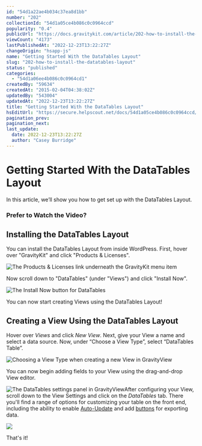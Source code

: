 ```yaml
---
id: "54d1a22ae4b034c37ea8d1bb"
number: "202"
collectionId: "54d1a05ce4b086c0c0964ccd"
popularity: "0.4"
publicUrl: "https://docs.gravitykit.com/article/202-how-to-install-the-datatables-layout"
viewCount: "4173"
lastPublishedAt: "2022-12-23T13:22:27Z"
changeOrigin: "hsapp-js"
name: "Getting Started With the DataTables Layout"
slug: "202-how-to-install-the-datatables-layout"
status: "published"
categories: 
  - "54d1a06ee4b086c0c0964cd1"
createdBy: "59634"
createdAt: "2015-02-04T04:38:02Z"
updatedBy: "543004"
updatedAt: "2022-12-23T13:22:27Z"
title: "Getting Started With the DataTables Layout"
hsEditUrl: "https://secure.helpscout.net/docs/54d1a05ce4b086c0c0964ccd/article/54d1a22ae4b034c37ea8d1bb"
pagination_prev: 
pagination_next: 
last_update:
  date: 2022-12-23T13:22:27Z
  author: "Casey Burridge"
---
```


# Getting Started With the DataTables Layout

In this article, we’ll show you how to get set up with the DataTables Layout.

### Prefer to Watch the Video?


<YouTube videoId="dg-x-FQ6KNI" />

## Installing the DataTables Layout

You can install the DataTables Layout from inside WordPress. First, hover over "GravityKit" and click "Products &amp; Licenses".

![The Products & Licenses link underneath the GravityKit menu item](https://s3.amazonaws.com/helpscout.net/docs/assets/54c58489e4b051242988532c/images/63a563439ef7901532ad2a8c/file-7ZM2RnkKU3.png)

Now scroll down to "DataTables" (under "Views") and click "Install Now".

![The Install Now button for DataTables](https://s3.amazonaws.com/helpscout.net/docs/assets/54c58489e4b051242988532c/images/63a565c49cef114e6cd20430/file-o79I3Ef3pH.png)

You can now start creating Views using the DataTables Layout!

## Creating a View Using the DataTables Layout

Hover over *Views* and click *New View*. Next, give your View a name and select a data source. Now, under “Choose a View Type”, select “DataTables Table”.

![Choosing a View Type when creating a new View in GravityView](https://s3.amazonaws.com/helpscout.net/docs/assets/54c58489e4b051242988532c/images/623b30c7c1688a6d26a788f3/file-ueUAlqbpMK.png)

You can now begin adding fields to your View using the drag-and-drop View editor.

![The DataTables settings panel in GravityView](https://s3.amazonaws.com/helpscout.net/docs/assets/54c58489e4b051242988532c/images/623b335cc1e53608cf9ebcea/file-4C1HRaQCEW.png)After configuring your View, scroll down to the View Settings and click on the *DataTables* tab. There you'll find a range of options for customizing your table on the front end, including the ability to enable [Auto-Update](https://docs.gravitykit.com/article/821-enable-auto-update-datatables-setting) and add [buttons](https://docs.gravitykit.com/article/710-datatables-buttons) for exporting data.

![](https://s3.amazonaws.com/helpscout.net/docs/assets/54c58489e4b051242988532c/images/623b33e3c1e53608cf9ebcf4/file-XxOPSUEl5y.png)

That's it!